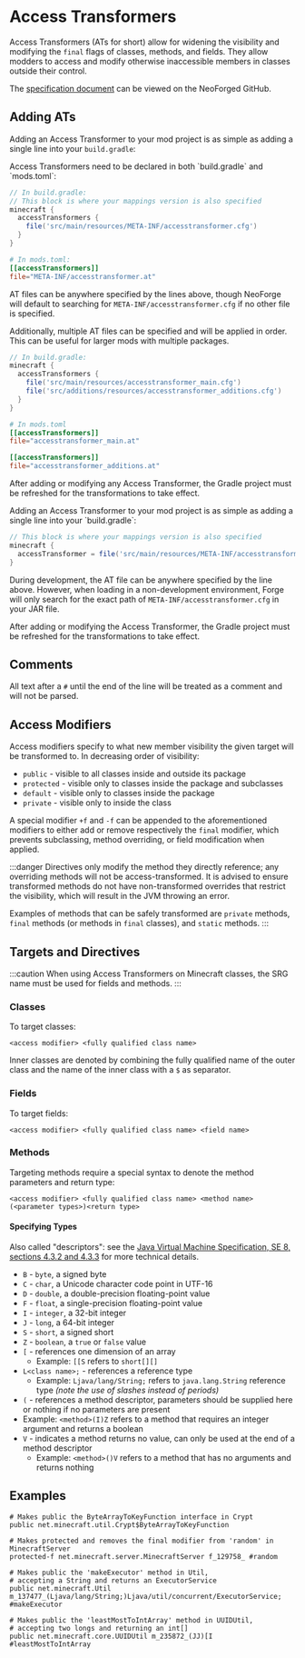 
Access Transformers
===================

Access Transformers (ATs for short) allow for widening the visibility and modifying the `final` flags of classes, methods, and fields. They allow modders to access and modify otherwise inaccessible members in classes outside their control.

The [specification document][specs] can be viewed on the NeoForged GitHub.

Adding ATs
----------

Adding an Access Transformer to your mod project is as simple as adding a single line into your `build.gradle`:

<Tabs defaultValue="latest">
<TabItem value="latest" label="Latest">
Access Transformers need to be declared in both `build.gradle` and `mods.toml`:

```groovy
// In build.gradle:
// This block is where your mappings version is also specified
minecraft {
  accessTransformers {
    file('src/main/resources/META-INF/accesstransformer.cfg')
  }
}
```

```toml
# In mods.toml:
[[accessTransformers]]
file="META-INF/accesstransformer.at"
```

AT files can be anywhere specified by the lines above, though NeoForge will default to searching for `META-INF/accesstransformer.cfg` if no other file is specified.

Additionally, multiple AT files can be specified and will be applied in order. This can be useful for larger mods with multiple packages.

```groovy
// In build.gradle:
minecraft {
  accessTransformers {
    file('src/main/resources/accesstransformer_main.cfg')
    file('src/additions/resources/accesstransformer_additions.cfg')
  }
}
```

```toml
# In mods.toml
[[accessTransformers]]
file="accesstransformer_main.at"

[[accessTransformers]]
file="accesstransformer_additions.at"
```

After adding or modifying any Access Transformer, the Gradle project must be refreshed for the transformations to take effect.
</TabItem>

<TabItem value="1.20.1" label="1.20.1-47.1 and older">
Adding an Access Transformer to your mod project is as simple as adding a single line into your `build.gradle`:

```groovy
// This block is where your mappings version is also specified
minecraft {
  accessTransformer = file('src/main/resources/META-INF/accesstransformer.cfg')
}
```

During development, the AT file can be anywhere specified by the line above. However, when loading in a non-development environment, Forge will only search for the exact path of `META-INF/accesstransformer.cfg` in your JAR file.

After adding or modifying the Access Transformer, the Gradle project must be refreshed for the transformations to take effect.
</TabItem>
</Tabs>

Comments
--------

All text after a `#` until the end of the line will be treated as a comment and will not be parsed.

Access Modifiers
----------------

Access modifiers specify to what new member visibility the given target will be transformed to. In decreasing order of visibility:

* `public` - visible to all classes inside and outside its package
* `protected` - visible only to classes inside the package and subclasses
* `default` - visible only to classes inside the package
* `private` - visible only to inside the class

A special modifier `+f` and `-f` can be appended to the aforementioned modifiers to either add or remove respectively the `final` modifier, which prevents subclassing, method overriding, or field modification when applied.

:::danger
Directives only modify the method they directly reference; any overriding methods will not be access-transformed. It is advised to ensure transformed methods do not have non-transformed overrides that restrict the visibility, which will result in the JVM throwing an error.

Examples of methods that can be safely transformed are `private` methods, `final` methods (or methods in `final` classes), and `static` methods.
:::

Targets and Directives
----------------------

:::caution
When using Access Transformers on Minecraft classes, the SRG name must be used for fields and methods.
:::

### Classes
To target classes:
```
<access modifier> <fully qualified class name>
```
Inner classes are denoted by combining the fully qualified name of the outer class and the name of the inner class with a `$` as separator.

### Fields
To target fields:
```
<access modifier> <fully qualified class name> <field name>
```

### Methods
Targeting methods require a special syntax to denote the method parameters and return type:
```
<access modifier> <fully qualified class name> <method name>(<parameter types>)<return type>
```

#### Specifying Types

Also called "descriptors": see the [Java Virtual Machine Specification, SE 8, sections 4.3.2 and 4.3.3][jvmdescriptors] for more technical details.

* `B` - `byte`, a signed byte
* `C` - `char`, a Unicode character code point in UTF-16
* `D` - `double`, a double-precision floating-point value
* `F` - `float`, a single-precision floating-point value
* `I` - `integer`, a 32-bit integer
* `J` - `long`, a 64-bit integer
* `S` - `short`, a signed short
* `Z` - `boolean`, a `true` or `false` value
* `[` - references one dimension of an array
  * Example: `[[S` refers to `short[][]`
* `L<class name>;` - references a reference type
  * Example: `Ljava/lang/String;` refers to `java.lang.String` reference type _(note the use of slashes instead of periods)_
* `(` - references a method descriptor, parameters should be supplied here or nothing if no parameters are present
 * Example: `<method>(I)Z` refers to a method that requires an integer argument and returns a boolean
* `V` - indicates a method returns no value, can only be used at the end of a method descriptor
  * Example: `<method>()V` refers to a method that has no arguments and returns nothing

Examples
--------

```
# Makes public the ByteArrayToKeyFunction interface in Crypt
public net.minecraft.util.Crypt$ByteArrayToKeyFunction

# Makes protected and removes the final modifier from 'random' in MinecraftServer
protected-f net.minecraft.server.MinecraftServer f_129758_ #random

# Makes public the 'makeExecutor' method in Util,
# accepting a String and returns an ExecutorService
public net.minecraft.Util m_137477_(Ljava/lang/String;)Ljava/util/concurrent/ExecutorService; #makeExecutor

# Makes public the 'leastMostToIntArray' method in UUIDUtil,
# accepting two longs and returning an int[]
public net.minecraft.core.UUIDUtil m_235872_(JJ)[I #leastMostToIntArray
```

[specs]: https://github.com/NeoForged/AccessTransformers/blob/main/FMLAT.md
[jvmdescriptors]: https://docs.oracle.com/javase/specs/jvms/se8/html/jvms-4.html#jvms-4.3.2
